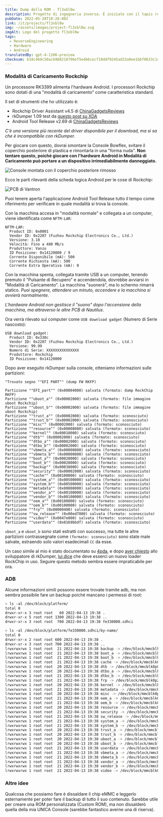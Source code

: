 ```yaml
---
title: Dump della ROM - fl3xbl0w
description: Progetto di ingegneria inversa. È iniziato con il tapis roulant Bowflex Treadmill 22 ma si è poi generalizzato per qualsiasi macchina con Android venduta da Nautilus Inc. (Nautilus, Bowflex, Schwinn).
pubDate: 2022-05-28T10:28:00Z
link: /it/projects/fl3xbl0w
img: ~/assets/images/project-fl3xbl0w.svg
imgAlt: Logo del progetto fl3xbl0w
tags:
  - ReverseEngineering
  - Hardware
  - Android
translatedBy: gpt-4-1106-preview
checksum: b18c469c50acb988210796ef5e4b6cecf18ddf9245ad33a9ee1bbf0633c1c4ca
---
```



### Modalità di Caricamento Rockchip

Un processore RK3399 alimenta l'hardware Android. I processori Rockchip sono dotati di una "modalità di caricamento" come caratteristica standard.

Il set di strumenti che ho utilizzato è:

- Rockchip Driver Assistant v4.5 di [ChinaGadgetsReviews](https://chinagadgetsreviews.com/?s=Rockchip+Driver+Assistant)
- rkDumper 1.09 test da [questo post su XDA](https://forum.xda-developers.com/t/tool-rkdumper-utility-for-backup-firmware-of-rockchips-devices.2915363/page-9#post-84229591)
- Android Tool Release v2.69 di [ChinaGadgetsReviews](https://chinagadgetsreviews.com/?s=android+tool+release)

_C'è una versione più recente del driver disponibile per il download, ma si sa che è incompatibile con rkDumper._

Per giocare con questo, dovrai smontare la Console Bowflex, svitare il coperchio posteriore di plastica e rimontarla in una "forma nuda".
**Non tentare questo, poiché giocare con l'hardware Android in Modalità di Caricamento può portare a un dispositivo irrimediabilmente danneggiato.**

<Image
  src={ConsoleMounted}
  alt="Console montata con il coperchio posteriore rimosso"
  format="webp"
/>

Ecco le parti rilevanti della scheda logica Android per le cose di Rockchip:

<Image src={VantronPCB} alt="PCB di Vantron" format="webp" />

Puoi tenere aperta l'applicazione Android Tool Release tutto il tempo come riferimento per verificare in quale modalità si trova la console.

Con la macchina accesa in "modalità normale" e collegata a un computer, viene identificata come `NFTM-LAR`:

```
NFTM-LAR:
  Product ID: 0x0001
  Vendor ID: 0x2207 (Fuzhou Rockchip Electronics Co., Ltd.)
  Versione: 3.10
  Velocità: Fino a 480 Mb/s
  Produttore: Vanzo
  ID Posizione: 0x14120000 / 9
  Corrente Disponibile (mA): 500
  Corrente Richiesta (mA): 500
  Corrente Extra Operativa (mA): 0
```

Con la macchina spenta, collegata tramite USB a un computer, tenendo premuto il "Pulsante di Recupero" e accendendola, dovrebbe avviarsi in "Modalità di Caricamento". La macchina "suonerà", ma lo schermo rimarrà statico. _Puoi spegnere, attendere un minuto, accendere e la macchina si avvierà normalmente._

_L'hardware Android non gestisce il "suono" dopo l'accensione della macchina, ma attraverso le altre PCB di Nautilus._

Ora verrà rilevato sul computer come `USB download gadget` (Numero di Serie nascosto):

```
USB download gadget:
  Product ID: 0x330c
  Vendor ID: 0x2207 (Fuzhou Rockchip Electronics Co., Ltd.)
  Versione: 99.99
  Numero di Serie: XXXXXXXXXXXXXXX
  Produttore: Rockchip
  ID Posizione: 0x14120000
```

Dopo aver eseguito rkDumper sulla console, otteniamo informazioni sulle partizioni:

```
"Trovato segno ""EFI PART"" (dump FW RKFP)

Partizione ""EFI_part"" (0x00004000) salvata (formato: dump RockChip RKFP)
Partizione ""uboot_a"" (0x00002000) salvata (formato: file immagine uboot Rockchip)
Partizione ""uboot_b"" (0x00002000) salvata (formato: file immagine uboot Rockchip)
Partizione ""trust_a"" (0x00002000) salvata (formato: sconosciuto)
Partizione ""trust_b"" (0x00002000) salvata (formato: sconosciuto)
Partizione ""misc"" (0x00002000) salvata (formato: sconosciuto)
Partizione ""resource"" (0x00008000) salvata (formato: sconosciuto)
Partizione ""kernel"" (0x00010000) salvata (formato: sconosciuto)
Partizione ""dtb"" (0x00002000) salvata (formato: sconosciuto)
Partizione ""dtbo_a"" (0x00002000) salvata (formato: sconosciuto)
Partizione ""dtbo_b"" (0x00002000) salvata (formato: sconosciuto)
Partizione ""vbmeta_a"" (0x00000800) salvata (formato: sconosciuto)
Partizione ""vbmeta_b"" (0x00000800) salvata (formato: sconosciuto)
Partizione ""boot_a"" (0x00020000) salvata (formato: sconosciuto)
Partizione ""boot_b"" (0x00020000) salvata (formato: sconosciuto)
Partizione ""backup"" (0x00038000) salvata (formato: sconosciuto)
Partizione ""security"" (0x00002000) salvata (formato: sconosciuto)
Partizione ""cache"" (0x00100000) salvata (formato: sconosciuto)
Partizione ""system_a"" (0x00500000) salvata (formato: sconosciuto)
Partizione ""system_b"" (0x00500000) salvata (formato: sconosciuto)
Partizione ""metadata"" (0x00008000) salvata (formato: sconosciuto)
Partizione ""vendor_a"" (0x00100000) salvata (formato: sconosciuto)
Partizione ""vendor_b"" (0x00100000) salvata (formato: sconosciuto)
Partizione ""oem_a"" (0x00100000) salvata (formato: sconosciuto)
Partizione ""oem_b"" (0x00100000) salvata (formato: sconosciuto)
Partizione ""frp"" (0x00000400) salvata (formato: sconosciuto)
Partizione ""sw_release"" (0x00ed7000) salvata (formato: sconosciuto)
Partizione ""video"" (0x0047e000) salvata (formato: sconosciuto)
Partizione ""userdata"" (0x0169bbdf) salvata (formato: sconosciuto)
```

`uboot_a` e `uboot_b` sono stati estratti con successo, ma tutte le altre partizioni contrassegnate come `(formato: sconosciuto)` sono state male salvate, estraendo solo valori esadecimali `CC` da esse.

Un caso simile al mio è stato documentato su [4pda](https://4pda.to/forum/index.php?s=&showtopic=614530&view=findpost&p=102427030), e dopo [aver chiesto](https://forum.xda-developers.com/t/tool-rkdumper-utility-for-backup-firmware-of-rockchips-devices.2915363/page-11#post-86678625) allo sviluppatore di rkDumper, [lui dice](https://forum.xda-developers.com/t/tool-rkdumper-utility-for-backup-firmware-of-rockchips-devices.2915363/page-11#post-86687085) che deve esserci un nuovo loader RockChip in uso. Seguire questo metodo sembra essere impraticabile per ora.

### ADB

Alcune informazioni simili possono essere trovate tramite adb, ma non sembra possibile fare un backup poiché mancano i permessi di root:

```sh
> ls -al /dev/block/platform/
total 0
drwxr-xr-x 3 root root   60 2022-04-13 19:38 .
drwxr-xr-x 5 root root 1300 2022-04-13 19:38 ..
drwxr-xr-x 3 root root  700 2022-04-13 19:38 fe330000.sdhci
```

```sh
> ls -al /dev/block/platform/fe330000.sdhci/by-name/
total 0
drwxr-xr-x 2 root root 600 2022-04-13 19:38 .
drwxr-xr-x 3 root root 700 2022-04-13 19:38 ..
lrwxrwxrwx 1 root root  21 2022-04-13 19:38 backup -> /dev/block/mmcblk0p15
lrwxrwxrwx 1 root root  21 2022-04-13 19:38 boot_a -> /dev/block/mmcblk0p13
lrwxrwxrwx 1 root root  21 2022-04-13 19:38 boot_b -> /dev/block/mmcblk0p14
lrwxrwxrwx 1 root root  21 2022-04-13 19:38 cache -> /dev/block/mmcblk0p17
lrwxrwxrwx 1 root root  20 2022-04-13 19:38 dtb -> /dev/block/mmcblk0p8
lrwxrwxrwx 1 root root  20 2022-04-13 19:38 dtbo_a -> /dev/block/mmcblk0p9
lrwxrwxrwx 1 root root  21 2022-04-13 19:38 dtbo_b -> /dev/block/mmcblk0p10
lrwxrwxrwx 1 root root  21 2022-04-13 19:38 frp -> /dev/block/mmcblk0p25
lrwxrwxrwx 1 root root  20 2022-04-13 19:38 kernel -> /dev/block/mmcblk0p7
lrwxrwxrwx 1 root root  21 2022-04-13 19:38 metadata -> /dev/block/mmcblk0p20
lrwxrwxrwx 1 root root  20 2022-04-13 19:38 misc -> /dev/block/mmcblk0p5
lrwxrwxrwx 1 root root  21 2022-04-13 19:38 oem_a -> /dev/block/mmcblk0p23
lrwxrwxrwx 1 root root  21 2022-04-13 19:38 oem_b -> /dev/block/mmcblk0p24
lrwxrwxrwx 1 root root  20 2022-04-13 19:38 resource -> /dev/block/mmcblk0p6
lrwxrwxrwx 1 root root  21 2022-04-13 19:38 security -> /dev/block/mmcblk0p16
lrwxrwxrwx 1 root root  21 2022-04-13 19:38 sw_release -> /dev/block/mmcblk0p26
lrwxrwxrwx 1 root root  21 2022-04-13 19:38 system_a -> /dev/block/mmcblk0p18
lrwxrwxrwx 1 root root  21 2022-04-13 19:38 system_b -> /dev/block/mmcblk0p19
lrwxrwxrwx 1 root root  20 2022-04-13 19:38 trust_a -> /dev/block/mmcblk0p3
lrwxrwxrwx 1 root root  20 2022-04-13 19:38 trust_b -> /dev/block/mmcblk0p4
lrwxrwxrwx 1 root root  20 2022-04-13 19:38 uboot_a -> /dev/block/mmcblk0p1
lrwxrwxrwx 1 root root  20 2022-04-13 19:38 uboot_b -> /dev/block/mmcblk0p2
lrwxrwxrwx 1 root root  21 2022-04-13 19:38 userdata -> /dev/block/mmcblk0p28
lrwxrwxrwx 1 root root  21 2022-04-13 19:38 vbmeta_a -> /dev/block/mmcblk0p11
lrwxrwxrwx 1 root root  21 2022-04-13 19:38 vbmeta_b -> /dev/block/mmcblk0p12
lrwxrwxrwx 1 root root  21 2022-04-13 19:38 vendor_a -> /dev/block/mmcblk0p21
lrwxrwxrwx 1 root root  21 2022-04-13 19:38 vendor_b -> /dev/block/mmcblk0p22
lrwxrwxrwx 1 root root  21 2022-04-13 19:38 video -> /dev/block/mmcblk0p27
```

### Altre idee

Qualcosa che possiamo fare è dissaldare il chip eMMC e leggerlo esternamente per poter fare il backup di tutto il suo contenuto. Sarebbe utile per creare una ROM personalizzata (Custom ROM), ma non dissalderò quella della mia UNICA Console (sarebbe fantastico averne una di riserva).
